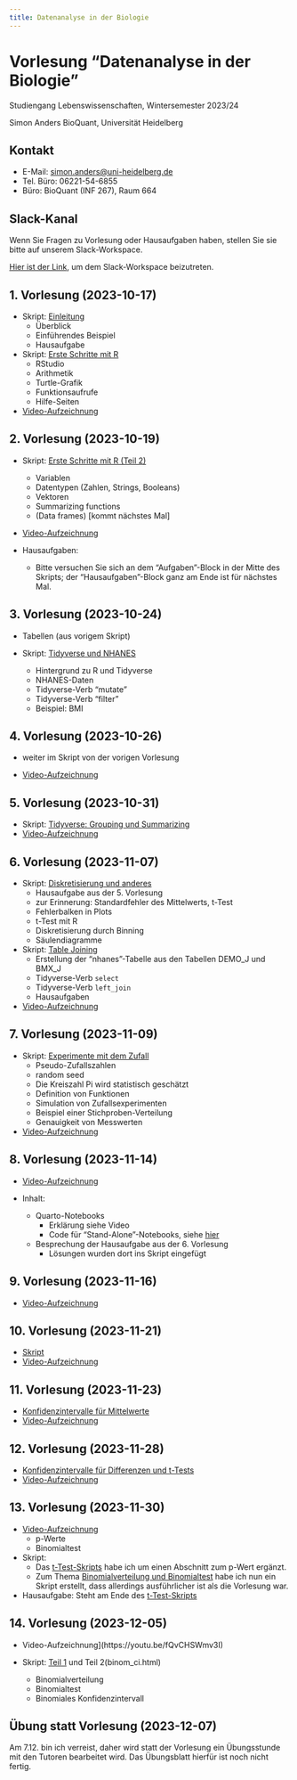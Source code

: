 ```yaml
---
title: Datenanalyse in der Biologie
---
```


# Vorlesung "Datenanalyse in der Biologie"

Studiengang Lebenswissenschaften, Wintersemester 2023/24

Simon Anders 
BioQuant, Universität Heidelberg

## Kontakt

- E-Mail: [simon.anders@uni-heidelberg.de](mailto:simon.anders@uni-heidelberg.de)
- Tel. Büro: 06221-54-6855
- Büro: BioQuant (INF 267), Raum 664

## Slack-Kanal

Wenn Sie Fragen zu Vorlesung oder Hausaufgaben haben,
stellen Sie sie bitte auf unserem Slack-Workspace.

[Hier ist der Link](https://join.slack.com/t/datenanalyse-2324/shared_invite/zt-26uu6cib4-jKabBKFrUhdpH_6gI5b6Fg), um dem Slack-Workspace beizutreten.

## 1. Vorlesung (2023-10-17)

- Skript: [Einleitung](lecture_1.html)
  - Überblick
  - Einführendes Beispiel
  - Hausaufgabe
  
- Skript: [Erste Schritte mit R](lecture_1_first_steps_with_r.html)
  - RStudio
  - Arithmetik
  - Turtle-Grafik
  - Funktionsaufrufe
  - Hilfe-Seiten
  
- [Video-Aufzeichnung](https://youtu.be/MjsbbwuwVSg)

## 2. Vorlesung (2023-10-19)

- Skript: [Erste Schritte mit R (Teil 2)](first_steps_part_2.html)
  - Variablen
  - Datentypen (Zahlen, Strings, Booleans)
  - Vektoren
  - Summarizing functions
  - (Data frames)  [kommt nächstes Mal]

- [Video-Aufzeichnung](https://youtu.be/nB-i08IA-3M)

- Hausaufgaben:
  - Bitte versuchen Sie sich an dem "Aufgaben"-Block in der Mitte des Skripts; der "Hausaufgaben"-Block ganz am Ende ist für nächstes Mal.

## 3. Vorlesung (2023-10-24)  

- Tabellen (aus vorigem Skript)

- Skript: [Tidyverse und NHANES](tidyverse_1.html)
  - Hintergrund zu R und Tidyverse
  - NHANES-Daten
  - Tidyverse-Verb "mutate"  
  - Tidyverse-Verb "filter"
  - Beispiel: BMI
  
## 4. Vorlesung (2023-10-26)    
  
- weiter im Skript von der vorigen Vorlesung  
  
- [Video-Aufzeichnung](https://youtu.be/-S_d9L5IAKw)  

## 5. Vorlesung (2023-10-31)    
  
- Skript: [Tidyverse: Grouping und Summarizing](tidyverse_group_by_and_summarise.html)
- [Video-Aufzeichnung](https://youtu.be/-kitjlamb_M)

## 6. Vorlesung (2023-11-07)

- Skript: [Diskretisierung und anderes](diskretisierung.html)
  - Hausaufgabe aus der 5. Vorlesung
  - zur Erinnerung: Standardfehler des Mittelwerts, t-Test
  - Fehlerbalken in Plots
  - t-Test mit R
  - Diskretisierung durch Binning
  - Säulendiagramme
  
- Skript: [Table Joining](left_join.html)  
  - Erstellung der "nhanes"-Tabelle aus den Tabellen DEMO_J und BMX_J
  - Tidyverse-Verb `select` 
  - Tidyverse-Verb `left_join`
  - Hausaufgaben
  
- [Video-Aufzeichnung](https://youtu.be/XV7wt6fNm48)  

## 7. Vorlesung (2023-11-09)

- Skript: [Experimente mit dem Zufall](experimenting_with_randomness.html)
  - Pseudo-Zufallszahlen
  - random seed
  - Die Kreiszahl Pi wird statistisch geschätzt
  - Definition von Funktionen
  - Simulation von Zufallsexperimenten
  - Beispiel einer Stichproben-Verteilung
  - Genauigkeit von Messwerten
  
- [Video-Aufzeichnung](https://youtu.be/lLYGHSSK4xg)

## 8. Vorlesung (2023-11-14)

- [Video-Aufzeichnung](https://youtu.be/R5NSLkzS0Bo)

- Inhalt:
  - Quarto-Notebooks
    - Erklärung siehe Video
    - Code für "Stand-Alone"-Notebooks, siehe [hier](https://hackmd.io/@simon-anders/HkVpu1koj)
  - Besprechung der Hausaufgabe aus der 6. Vorlesung
     - Lösungen wurden dort ins Skript eingefügt
     
## 9. Vorlesung (2023-11-16)

- [Video-Aufzeichnung](https://youtu.be/_alJjmQiyoY)

## 10. Vorlesung (2023-11-21)

- [Skript](norm2.html)
- [Video-Aufzeichnung](https://youtu.be/PGaBccIEw0E)
  
## 11. Vorlesung (2023-11-23)

- [Konfidenzintervalle für Mittelwerte](confint.html)
- [Video-Aufzeichnung](https://youtu.be/iZEdPxkKvmA)

## 12. Vorlesung (2023-11-28)

- [Konfidenzintervalle für Differenzen und t-Tests](ttest.html)
- [Video-Aufzeichnung](https://youtu.be/mLfHauS34Vo)

## 13. Vorlesung (2023-11-30)

- [Video-Aufzeichnung](https://youtu.be/LLWE3NGHzmU)
  - p-Werte
  - Binomialtest
  
- Skript:
  - Das [t-Test-Skripts](ttest.html) habe ich um einen Abschnitt zum p-Wert ergänzt.
  - Zum Thema [Binomialverteilung und Binomialtest](binom.html) habe ich nun ein Skript erstellt, dass allerdings ausführlicher ist als die Vorlesung war. 
  
- Hausaufgabe: Steht am Ende des [t-Test-Skripts](ttest.html)  

## 14. Vorlesung (2023-12-05)

- Video-Aufzeichnung](https://youtu.be/fQvCHSWmv3I)

- Skript: [Teil 1](binom.html) und Teil 2(binom_ci.html)
  - Binomialverteilung
  - Binomialtest
  - Binomiales Konfidenzintervall

## Übung statt Vorlesung (2023-12-07)

Am 7.12. bin ich verreist, daher wird statt der Vorlesung ein Übungsstunde mit den Tutoren bearbeitet wird. Das Übungsblatt hierfür ist noch nicht fertig.
